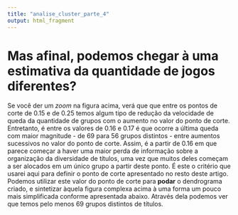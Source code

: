 ```yaml
---
title: "analise_cluster_parte_4"
output: html_fragment
---
```


# Mas afinal, podemos chegar à uma estimativa da quantidade de jogos diferentes?

Se você der um _zoom_ na figura acima, verá que que entre os pontos de corte de 0.15 e de 0.25 temos algum tipo de redução da velocidade de queda da quantidade de grupos com o aumento no valor do ponto de corte. Entretanto, é entre os valores de 0.16 e 0.17 é que ocorre a última queda com maior magnitude - de 69 para 56 grupos distintos - entre aumentos sucessivos no valor do ponto de corte. Assim, é a partir de 0.16 em que parece começar a haver uma maior perda de informação sobre a organização da diversidade de títulos, uma vez que muitos deles começam a ser alocados em um único grupo a partir deste ponto. É este o critério que usarei aqui para definir o ponto de corte apresentado no resto deste artigo. Podemos utilizar este valor do ponto de corte para __podar__ o dendrograma criado, e sintetizar àquela figura complexa acima à uma forma um pouco mais simplificada conforme apresentada abaixo. Através dela podemos ver que temos pelo menos 69 grupos distintos de títulos. 
<br>
<br>